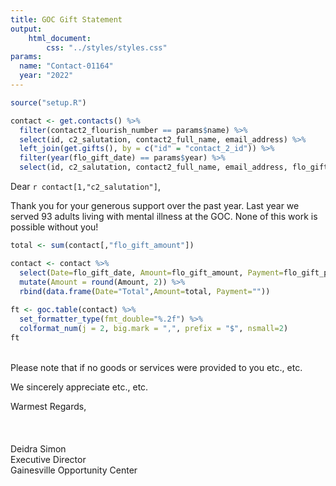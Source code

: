 ```yaml
---
title: GOC Gift Statement
output:
    html_document:
        css: "../styles/styles.css"
params:
  name: "Contact-01164"
  year: "2022"
---
```

```r
source("setup.R")
```
```r
contact <- get.contacts() %>%
  filter(contact2_flourish_number == params$name) %>%
  select(id, c2_salutation, contact2_full_name, email_address) %>%
  left_join(get.gifts(), by = c("id" = "contact_2_id")) %>%
  filter(year(flo_gift_date) == params$year) %>%
  select(id, c2_salutation, contact2_full_name, email_address, flo_gift_date, flo_gift_amount, flo_gift_payment_method)
```

Dear `r contact[1,"c2_salutation"]`,

Thank you for your generous support over the past year.  Last year we served 93 adults living with mental illness at the GOC.  None of this work is possible without you!
</br>
```r
total <- sum(contact[,"flo_gift_amount"])

contact <- contact %>%
  select(Date=flo_gift_date, Amount=flo_gift_amount, Payment=flo_gift_payment_method) %>%
  mutate(Amount = round(Amount, 2)) %>%
  rbind(data.frame(Date="Total",Amount=total, Payment=""))
    
ft <- goc.table(contact) %>%
  set_formatter_type(fmt_double="%.2f") %>%
  colformat_num(j = 2, big.mark = ",", prefix = "$", nsmall=2) 
ft
```
</br>
Please note that if no goods or services were provided to you etc., etc.  

We sincerely appreciate etc., etc.

Warmest Regards,
</br>
</br>
</br>
</br>
Deidra Simon</br>
Executive Director</br>
Gainesville Opportunity Center


